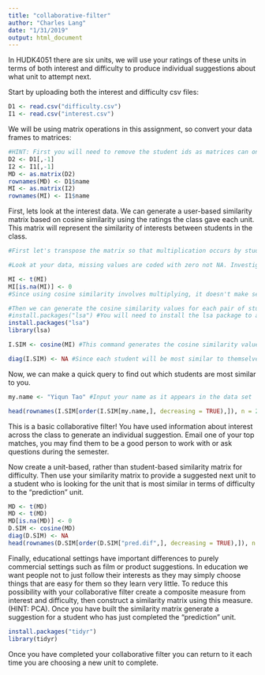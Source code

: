 ```yaml
---
title: "collaborative-filter"
author: "Charles Lang"
date: "1/31/2019"
output: html_document
---
```


In HUDK4051 there are six units, we will use your ratings of these units in terms of both interest and difficulty to produce individual suggestions about what unit to attempt next.

Start by uploading both the interest and difficulty csv files:
```r
D1 <- read.csv("difficulty.csv")
I1 <- read.csv("interest.csv")
```

We will be using matrix operations in this assignment, so convert your data frames to matrices:
```r
#HINT: First you will need to remove the student ids as matrices can only contain one data type. You will then need to rename your row names with the student ids.
D2 <- D1[,-1]
I2 <- I1[,-1]
MD <- as.matrix(D2)
rownames(MD) <- D1$name
MI <- as.matrix(I2)
rownames(MI) <- I1$name

```

First, lets look at the interest data. We can generate a user-based similarity matrix based on cosine similarity using the ratings the class gave each unit. This matrix will represent the similarity of interests between students in the class.
```r
#First let's transpose the matrix so that multiplication occurs by students rather than units.

#Look at your data, missing values are coded with zero not NA. Investigate cosine similarity and decide whether your missing values should be coded with zeros or NAs. Explain your choice.

MI <- t(MI)
MI[is.na(MI)] <- 0
#Since using cosine similarity involves multiplying, it doesn't make sense to multiply NA with numbers

#Then we can generate the cosine similarity values for each pair of students
#install.packages("lsa") #You will need to install the lsa package to access the cosine command.
install.packages("lsa")
library(lsa)

I.SIM <- cosine(MI) #This command generates the cosine similarity values as a new matrix. Click on I.SIM in the Global Environment pane to see what it looks like.

diag(I.SIM) <- NA #Since each student will be most similar to themselves we want to remove that information
```

Now, we can make a quick query to find out which students are most similar to you. 
```r
my.name <- "Yiqun Tao" #Input your name as it appears in the data set

head(rownames(I.SIM[order(I.SIM[my.name,], decreasing = TRUE),]), n = 2) #This code orders the column of the matrix corresponding to your UNI according to similarity and returns the top two UNI ids for the students who's interests are most similar to yours
```

This is a basic collaborative filter! You have used information about interest across the class to generate an individual suggestion. Email one of your top matches, you may find them to be a good person to work with or ask questions during the semester.

Now create a unit-based, rather than student-based similarity matrix for difficulty. Then use your similarity matrix to provide a suggested next unit to a student who is looking for the unit that is most similar in terms of difficulty to the "prediction" unit. 
```r
MD <- t(MD)
MD <- t(MD)
MD[is.na(MD)] <- 0
D.SIM <- cosine(MD)
diag(D.SIM) <- NA
head(rownames(D.SIM[order(D.SIM["pred.dif",], decreasing = TRUE),]), n = 2)

```

Finally, educational settings have important differences to purely commercial settings such as film or product suggestions. In education we want people not to just follow their interests as they may simply choose things that are easy for them so they learn very little. To reduce this possibility with your collaborative filter create a composite measure from interest and difficulty, then construct a similarity matrix using this measure. (HINT: PCA). Once you have built the similarity matrix generate a suggestion for a student who has just completed the "prediction" unit.

```r
install.packages("tidyr")
library(tidyr)

```

Once you have completed your collaborative filter you can return to it each time you are choosing a new unit to complete.
